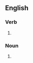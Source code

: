 ==English==

===Verb===
{{head|en|verb}}

# {{obsolete spelling of|pity|lang=en}}

===Noun===
{{en-noun|~}}

# {{obsolete spelling of|pity|lang=en}}